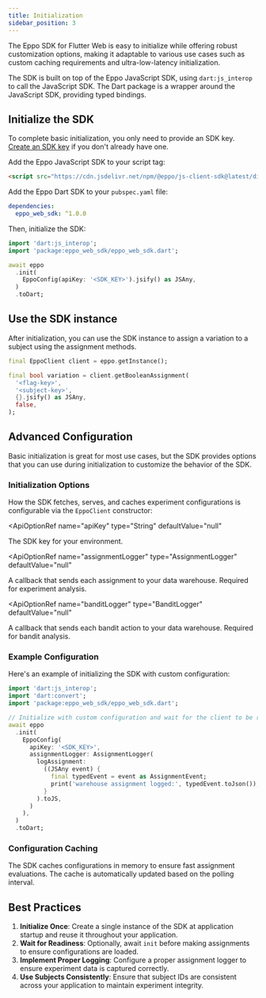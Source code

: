 ```yaml
---
title: Initialization
sidebar_position: 3
---
```



The Eppo SDK for Flutter Web is easy to initialize while offering robust customization options, 
making it adaptable to various use cases such as custom caching requirements and ultra-low-latency initialization.

The SDK is built on top of the Eppo JavaScript SDK, using `dart:js_interop` to call the JavaScript SDK. 
The Dart package is a wrapper around the JavaScript SDK, providing typed bindings.

## Initialize the SDK

To complete basic initialization, you only need to provide an SDK key. [Create an SDK key](/sdks/sdk-keys) if you don't already have one.

Add the Eppo JavaScript SDK to your script tag:

```html
<script src="https://cdn.jsdelivr.net/npm/@eppo/js-client-sdk@latest/dist/eppo-sdk.min.js"></script>
```

Add the Eppo Dart SDK to your `pubspec.yaml` file:

```yaml
dependencies:
  eppo_web_sdk: ^1.0.0
```

Then, initialize the SDK:

```dart
import 'dart:js_interop';
import 'package:eppo_web_sdk/eppo_web_sdk.dart';

await eppo
  .init(
    EppoConfig(apiKey: '<SDK_KEY>').jsify() as JSAny,
  )
  .toDart;
```

## Use the SDK instance

After initialization, you can use the SDK instance to assign a variation to a subject using the assignment methods.

```dart
final EppoClient client = eppo.getInstance();

final bool variation = client.getBooleanAssignment(
  '<flag-key>',
  '<subject-key>',
  {}.jsify() as JSAny,
  false,
);
```

## Advanced Configuration

Basic initialization is great for most use cases, but the SDK provides options that you can use during initialization to customize the behavior of the SDK.

### Initialization Options

How the SDK fetches, serves, and caches experiment configurations is configurable via the `EppoClient` constructor:

<ApiOptionRef 
  name="apiKey"
  type="String"
  defaultValue="null"
>

The SDK key for your environment.

</ApiOptionRef>

<ApiOptionRef 
  name="assignmentLogger"
  type="AssignmentLogger"
  defaultValue="null"
>

A callback that sends each assignment to your data warehouse. Required for experiment analysis.

</ApiOptionRef>

<ApiOptionRef 
  name="banditLogger"
  type="BanditLogger"
  defaultValue="null"
>

A callback that sends each bandit action to your data warehouse. Required for bandit analysis.

</ApiOptionRef>

### Example Configuration

Here's an example of initializing the SDK with custom configuration:

```dart
import 'dart:js_interop';
import 'dart:convert';
import 'package:eppo_web_sdk/eppo_web_sdk.dart';

// Initialize with custom configuration and wait for the client to be ready
await eppo
  .init(
    EppoConfig(
      apiKey: '<SDK_KEY>',
      assignmentLogger: AssignmentLogger(
        logAssignment:
          ((JSAny event) {
            final typedEvent = event as AssignmentEvent;
            print('warehouse assignment logged:', typedEvent.toJson());
          }
        ).toJS,
      )
    ),
  )
  .toDart;
```

### Configuration Caching

The SDK caches configurations in memory to ensure fast assignment evaluations. The cache is automatically updated based on the polling interval.

## Best Practices

1. **Initialize Once**: Create a single instance of the SDK at application startup and reuse it throughout your application.
2. **Wait for Readiness**: Optionally, await `init` before making assignments to ensure configurations are loaded.
3. **Implement Proper Logging**: Configure a proper assignment logger to ensure experiment data is captured correctly.
4. **Use Subjects Consistently**: Ensure that subject IDs are consistent across your application to maintain experiment integrity.
